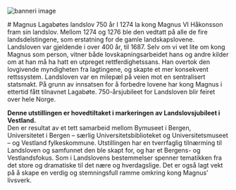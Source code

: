 
<Image
    src='/images/Jubileumsutstillingen_1920x800.jpg'
    alt="banneri image"
    width={3500}
    height={1600}
    className="object-cover" 
/>

<Spacer height={35} />

<Container>
# Magnus Lagabøtes landslov 750 år
</Container>
<Spacer height={15} />

<Container stil="firstletter">
I 1274 la kong Magnus VI Håkonsson fram sin landslov. Mellom 1274 og 1276 ble den vedtatt på alle de fire landsdelstingene, som erstatning for de gamle landskapslovene. Landsloven var gjeldende i over 400 år, til 1687. Selv om vi vet lite om kong Magnus som person, vitner både lovskapningsarbeidet hans og andre kilder om at han må ha hatt en utpreget rettferdighetssans. Han overtok den lovgivende myndigheten fra lagtingene, og skapte et mer konsekvent rettssystem. Landsloven var en milepæl på veien mot en sentralisert statsmakt. På grunn av innsatsen for å forbedre lovene har kong Magnus i ettertid fått tilnavnet Lagabøte. 750-årsjubileet for Landsloven blir feiret over hele Norge. 

**Denne utstillingen er hovedtiltaket i markeringen av Landslovsjubileet i Vestland.** <br/>Den er resultat av et tett samarbeid mellom Bymuseet i Bergen, Universitetet i Bergen – særlig Universitetsbiblioteket og Universitetsmuseet – og Vestland fylkeskommune. Utstillingen har en tverrfaglig tilnærming til Landsloven og samfunnet den ble skapt for, og har et Bergens- og Vestlandsfokus. Som i Landslovens bestemmelser spenner tematikken fra det store og dramatiske til det nære og hverdagslige. Det er også lagt vekt på å skape en verdig og stemningsfull ramme omkring kong Magnus’ livsverk.
</Container>

<Container>
    <SubMenuCards items={sections.items} />
</Container>